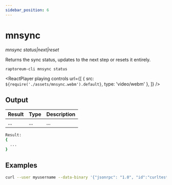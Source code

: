 ```yaml
---
sidebar_position: 6
---
```



# mnsync

_mnsync status|next|reset_

Returns the sync status, updates to the next step or resets it entirely.

`raptoreum-cli mnsync status`

<ReactPlayer
  playing
  controls
  url={[
    { src: `${require('./assets/mnsync.webm').default}`, type: 'video/webm' },
  ]}
/>

## Output

| Result | Type | Description |
| ------ | ---- | ----------- |
| ...    | ...  | ...         |

```bash
Result:
{
  ...
}
```

## Examples

```bash
curl --user myusername --data-binary '{"jsonrpc": "1.0", "id":"curltest", "method": "mnsync", "params": ["status"] }' -H 'content-type: text/plain;' http://127.0.0.1:9998/
```
